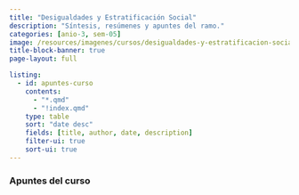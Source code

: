 ```yaml
---
title: "Desigualdades y Estratificación Social"
description: "Síntesis, resúmenes y apuntes del ramo."
categories: [anio-3, sem-05]
image: /resources/imagenes/cursos/desigualdades-y-estratificacion-social.jpg
title-block-banner: true
page-layout: full

listing:
  - id: apuntes-curso
    contents:
      - "*.qmd"
      - "!index.qmd"
    type: table
    sort: "date desc"
    fields: [title, author, date, description]
    filter-ui: true
    sort-ui: true
---
```


### Apuntes del curso
::: {#apuntes-curso}
:::
